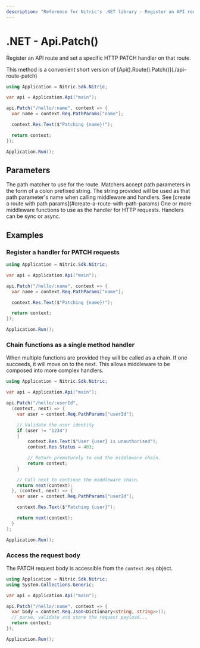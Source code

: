 ```yaml
---
description: "Reference for Nitric's .NET library - Register an API route and set a specific HTTP PATCH handler on that route."
---
```


# .NET - Api.Patch()

Register an API route and set a specific HTTP PATCH handler on that route.

<Note>
  This method is a convenient short version of
  [Api().Route().Patch()](./api-route-patch)
</Note>

```csharp
using Application = Nitric.Sdk.Nitric;

var api = Application.Api("main");

api.Patch("/hello/:name", context => {
  var name = context.Req.PathParams["name"];

  context.Res.Text($"Patching {name}!");

  return context;
});

Application.Run();
```

## Parameters

<Properties>
  <Property name="match" type="string" required>
    The path matcher to use for the route. Matchers accept path parameters in
    the form of a colon prefixed string. The string provided will be used as
    that path parameter's name when calling middleware and handlers. See [create
    a route with path params](#create-a-route-with-path-params)
  </Property>
  <Property
    name="...middleware"
    type="Middleware&lt;HttpContext&gt; or Func&lt;HttpContext, HttpContext&gt;"
    required
  >
    One or more middleware functions to use as the handler for HTTP requests.
    Handlers can be sync or async.
  </Property>
</Properties>

## Examples

### Register a handler for PATCH requests

```csharp
using Application = Nitric.Sdk.Nitric;

var api = Application.Api("main");

api.Patch("/hello/:name", context => {
  var name = context.Req.PathParams["name"];

  context.Res.Text($"Patching {name}!");

  return context;
});

Application.Run();
```

### Chain functions as a single method handler

When multiple functions are provided they will be called as a chain. If one succeeds, it will move on to the next. This allows middleware to be composed into more complex handlers.

```csharp
using Application = Nitric.Sdk.Nitric;

var api = Application.Api("main");

api.Patch("/hello/:userId",
  (context, next) => {
    var user = context.Req.PathParams["userId"];

    // Validate the user identity
    if (user != "1234")
    {
        context.Res.Text($"User {user} is unauthorised");
        context.Res.Status = 403;

        // Return prematurely to end the middleware chain.
        return context;
    }

    // Call next to continue the middleware chain.
    return next(context);
  }, (context, next) => {
    var user = context.Req.PathParams["userId"];

    context.Res.Text($"Patching {user}");

    return next(context);
  }
);

Application.Run();
```

### Access the request body

The PATCH request body is accessible from the `context.Req` object.

```csharp
using Application = Nitric.Sdk.Nitric;
using System.Collections.Generic;

var api = Application.Api("main");

api.Patch("/hello/:name", context => {
  var body = context.Req.Json<Dictionary<string, string>>();
  // parse, validate and store the request payload...
  return context;
});

Application.Run();
```
